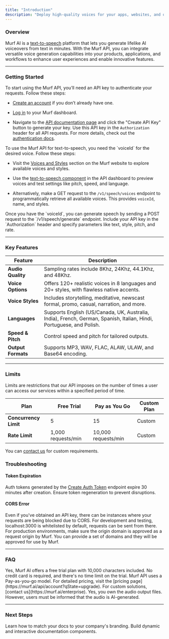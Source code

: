 ```yaml
---
title: "Introduction"
description: "Deploy high-quality voices for your apps, websites, and other services at scale. Engage your users with Murf's natural-sounding voiceovers for chatbots, virtual assistants, VR systems, metaverse games, automobiles, public announcements, IVR, and more."
---
```


### Overview

Murf AI is a [text-to-speech](https://murf.ai/text-to-speech) platform that lets you generate lifelike AI voiceovers from text in minutes. With the Murf API, you can integrate versatile voice generation capabilities into your products, applications, and workflows to enhance user experiences and enable innovative features.

***

### Getting Started

<Accordion title="Step 1: Create an API Key">
  To start using the Murf API, you’ll need an API key to authenticate your requests. Follow these steps:

  * <a href="https://murf.ai/api/signup">Create an account</a> if you don’t already have one.

  * <a href="https://murf.ai/api/dashboard">Log in</a> to your Murf dashboard.

  * Navigate to the <a href="https://murf.ai/api/docs">API documentation page</a> and click the "Create API Key" button to generate your key.
    Use this API key in the `Authorization` header for all API requests. For more details, check out the <a href="https://murf.ai/api/reference#authentication">authentication docs</a>.
</Accordion>

<Accordion title="Step 2: Retrieve Voice Options">
  To use the Murf API for text-to-speech, you need the `voiceId` for the desired voice. Follow these steps:

  * Visit the <a href="https://murf.ai/voices">Voices and Styles</a> section on the Murf website to explore available voices and styles.

  * Use the <a href="https://murf.ai/api/dashboard">text-to-speech component</a> in the API dashboard to preview voices and test settings like pitch, speed, and language.

  * Alternatively, make a GET request to the `/v1/speech/voices` endpoint to programmatically retrieve all available voices. This provides `voiceId`, name, and styles.
</Accordion>

<Accordion title="Step 3: Generate Speech">
  Once you have the `voiceId`, you can generate speech by sending a POST request to the `/v1/speech/generate` endpoint. Include your API key in the `Authorization` header and specify parameters like text, style, pitch, and rate.
</Accordion>

***

### Key Features

| Feature            | Description                                                                                                          |
| ------------------ | -------------------------------------------------------------------------------------------------------------------- |
| **Audio Quality**  | Sampling rates include 8Khz, 24Khz, 44.1Khz, and 48Khz.                                                              |
| **Voice Options**  | Offers 120+ realistic voices in 8 languages and 20+ styles, with flawless native accents.                            |
| **Voice Styles**   | Includes storytelling, meditative, newscast formal, promo, casual, narration, and more.                              |
| **Languages**      | Supports English (US/Canada, UK, Australia, India), French, German, Spanish, Italian, Hindi, Portuguese, and Polish. |
| **Speed & Pitch**  | Control speed and pitch for tailored outputs.                                                                        |
| **Output Formats** | Supports MP3, WAV, FLAC, ALAW, ULAW, and Base64 encoding.                                                            |

***

### Limits

Limits are restrictions that our API imposes on the number of times a user can access our services within a specified period of time.

| **Plan**              | Free Trial         | Pay as You Go       | Custom Plan |
| --------------------- | ------------------ | ------------------- | ----------- |
| **Concurrency Limit** |       5                  | 15                  | Custom      |
| **Rate Limit**        |     1,000 requests/min | 10,000 requests/min | Custom      |

You can [contact us](https://murf.ai/enterprise) for custom requirements.

### Troubleshooting

#### Token Expiration

Auth tokens generated by the [Create Auth Token](https://murf.ai/api/reference#create-auth-token) endpoint expire 30 minutes after creation. Ensure token regeneration to prevent disruptions.

#### CORS Error

Even if you've obtained an API key, there can be instances where your requests are being blocked due to CORS. For development and testing, localhost:3000 is whitelisted by default, requests can be sent from there. For production environments, make sure the origin domain is approved as a request origin by Murf. You can provide a set of domains and they will be approved for use by Murf.

***

### FAQ

<Accordion title="Can I try the API before purchasing?">
  Yes, Murf AI offers a free trial plan with 10,000 characters included. No credit card is required, and there's no time limit on the trial.
</Accordion>

<Accordion title="What is the pricing model for the API?">
  Murf API uses a Pay-as-you-go model. For detailed pricing, visit the [pricing page](https://murf.ai/api/account?qState=upgrade). For custom solutions, [contact us](https://murf.ai/enterprise).
</Accordion>

<Accordion title="Do I own the audio output files?">
  Yes, you own the audio output files. However, users must be informed that the audio is AI-generated.
</Accordion>

***

### Next Steps

<CardGroup cols={2}>
  <Card title="Customize Your Docs" icon="palette" href="https://mintlify.com/docs/settings/global">
    Learn how to match your docs to your company's branding.
  </Card>

  <Card title="Add Components" icon="screwdriver-wrench" href="https://mintlify.com/docs/components/accordion">
    Build dynamic and interactive documentation components.
  </Card>
</CardGroup>